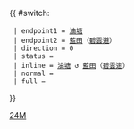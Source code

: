 {{ #switch: {{{format|}}}
  | endpoint1 = [[油塘公共運輸交匯處|油塘]]
  | endpoint2 = [[藍田 (香港)|藍田]]（[[碧雲道]]）
  | direction = 0
  | status = 
  | inline = [[油塘公共運輸交匯處|油塘]] ↺ [[藍田 (香港)|藍田]]（[[碧雲道]]）
  | normal =
  | full =
}}<noinclude>[[Category:九龍專線小巴路線模板|24M]]</noinclude>